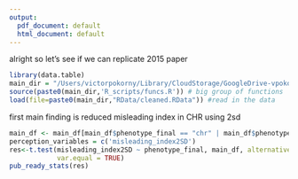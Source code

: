 ```yaml
---
output:
  pdf_document: default
  html_document: default
---
```

alright so let's see if we can replicate 2015 paper

```r
library(data.table)
main_dir = "/Users/victorpokorny/Library/CloudStorage/GoogleDrive-vpokorny123@gmail.com/My Drive/CAPR Ebbinghaus and Mooney/"
source(paste0(main_dir,'R_scripts/funcs.R')) # big group of functions
load(file=paste0(main_dir,"RData/cleaned.RData")) #read in the data
```

first main finding is reduced misleading index in CHR using 2sd
```r
main_df <- main_df[main_df$phenotype_final == "chr" | main_df$phenotype_final == "hc" ]
perception_variables = c('misleading_index2SD')
res<-t.test(misleading_index2SD ~ phenotype_final, main_df, alternative = "less", 
            var.equal = TRUE)
pub_ready_stats(res)

```
